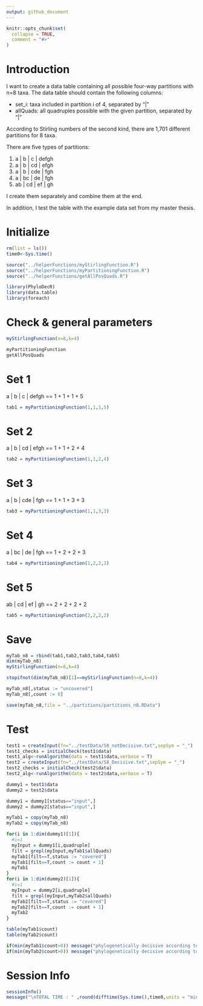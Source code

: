 ```yaml
---
output: github_document
---
```


<!-- README.md is generated from README.Rmd. Please edit that file -->

```r
knitr::opts_chunk$set(
  collapse = TRUE,
  comment = "#>"
)
```

# Introduction

<!-- badges: start -->

<!-- badges: end -->

I want to create a data table containing all possible four-way partitions with n=8 taxa. The data table should contain the following columns:

-   set_i: taxa included in partition i of 4, separated by "\|"
-   allQuads: all quadruples possible with the given partition, separated by "\|"

According to Stirling numbers of the second kind, there are 1,701 different partitions for 8 taxa.

There are five types of partitions:

1)  a \| b \| c \| defgh
2)  a \| b \| cd \| efgh
3)  a \| b \| cde \| fgh
4)  a \| bc \| de \| fgh
5)  ab \| cd \| ef \| gh

I create them separately and combine them at the end.

In addition, I test the table with the example data set from my master thesis.

# Initialize

```r
rm(list = ls())
time0<-Sys.time()

source("../helperFunctions/myStirlingFunction.R")
source("../helperFunctions/myPartitioningFunction.R")
source("../helperFunctions/getAllPosQuads.R")

library(PhyloDecR)
library(data.table)
library(foreach)
```

# Check & general parameters

```r
myStirlingFunction(n=8,k=4)

myPartitioningFunction
getAllPosQuads

```

# Set 1

a \| b \| c \| defgh == 1 + 1 + 1 + 5

```r
tab1 = myPartitioningFunction(1,1,1,5)

```

# Set 2

a \| b \| cd \| efgh == 1 + 1 + 2 + 4

```r
tab2 = myPartitioningFunction(1,1,2,4)

```

# Set 3

a \| b \| cde \| fgh == 1 + 1 + 3 + 3

```r
tab3 = myPartitioningFunction(1,1,3,3)

```

# Set 4

a \| bc \| de \| fgh == 1 + 2 + 2 + 3

```r
tab4 = myPartitioningFunction(1,2,2,3)

```

# Set 5

ab \| cd \| ef \| gh == 2 + 2 + 2 + 2

```r
tab5 = myPartitioningFunction(2,2,2,2)

```

# Save

```r
myTab_n8 = rbind(tab1,tab2,tab3,tab4,tab5)
dim(myTab_n8)
myStirlingFunction(n=8,k=4)

stopifnot(dim(myTab_n8)[1]==myStirlingFunction(n=8,k=4))

myTab_n8[,status := "uncovered"]
myTab_n8[,count := 0]

save(myTab_n8,file = "../partitions/partitions_n8.RData")

```

# Test

```r
test1 = createInput(fn="../testData/S8_notDecisive.txt",sepSym = "_")
test1_checks = initialCheck(test1$data)
test1_alg<-runAlgorithm(data = test1$data,verbose = T)
test2 = createInput(fn="../testData/S8_Decisive.txt",sepSym = "_")
test2_checks = initialCheck(test2$data)
test2_alg<-runAlgorithm(data = test2$data,verbose = T)

dummy1 = test1$data
dummy2 = test2$data

dummy1 = dummy1[status=="input",]
dummy2 = dummy2[status=="input",]

myTab1 = copy(myTab_n8)
myTab2 = copy(myTab_n8)

for(i in 1:dim(dummy1)[1]){
  #i=1
  myInput = dummy1[i,quadruple]
  filt = grepl(myInput,myTab1$allQuads)
  myTab1[filt==T,status := "covered"]
  myTab1[filt==T,count := count + 1]
  myTab1
}
for(i in 1:dim(dummy2)[1]){
  #i=1
  myInput = dummy2[i,quadruple]
  filt = grepl(myInput,myTab2$allQuads)
  myTab2[filt==T,status := "covered"]
  myTab2[filt==T,count := count + 1]
  myTab2
}

table(myTab1$count)
table(myTab2$count)

if(min(myTab1$count>0)) message("phylogenetically decisive according to 4WPP") else message("not phylogenetically decisive")
if(min(myTab2$count>0)) message("phylogenetically decisive according to 4WPP") else message("not phylogenetically decisive")

```

# Session Info

```r
sessionInfo()
message("\nTOTAL TIME : " ,round(difftime(Sys.time(),time0,units = "mins"),3)," minutes")

```
